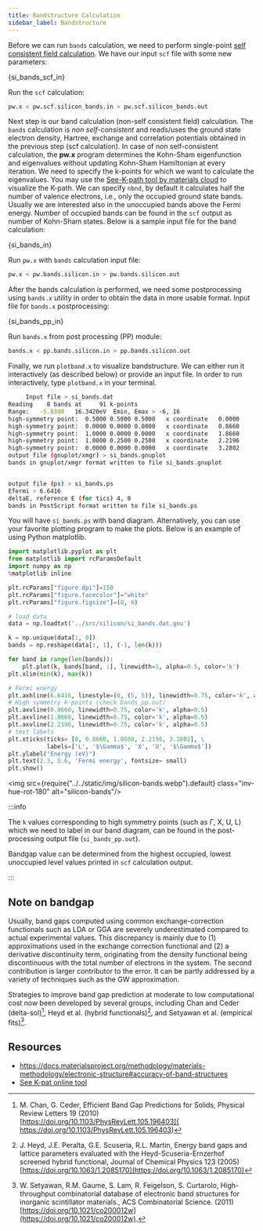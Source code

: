```yaml
---
title: Bandstructure Calculation
sidebar_label: Bandstructure
---
```


Before we can run `bands` calculation, we need to perform single-point [self
consistent field calculation](scf). We have our input `scf` file with some new
parameters:


<CodeBlock language="bash" title="src/silicon/pw.scf.silicon_bands.in" showLineNumbers>{si_bands_scf_in}</CodeBlock>

Run the `scf` calculation:

```bash
pw.x < pw.scf.silicon_bands.in > pw.scf.silicon_bands.out
```

Next step is our band calculation (non-self consistent field) calculation. The
`bands` calculation is *non self-consistent* and reads/uses the ground state
electron density, Hartree, exchange and correlation potentials obtained in the
previous step (scf calculation). In case of non self-consistent calculation, the
**pw.x** program determines the Kohn-Sham eigenfunction and eigenvalues without
updating Kohn-Sham Hamiltonian at every iteration. We need to specify the
k-points for which we want to calculate the eigenvalues. You may use the
[See-K-path tool by materials cloud](
https://www.materialscloud.org/work/tools/seekpath) to visualize the K-path. We
can specify `nbnd`, by default it calculates half the number of valence
electrons, i.e., only the occupied ground state bands. Usually we are interested
also in the unoccupied bands above the Fermi energy. Number of occupied bands
can be found in the `scf` output as number of Kohn-Sham states. Below is a
sample input file for the band calculation:


<CodeBlock language="bash" title="src/silicon/pw.bands.silicon.in" showLineNumbers>{si_bands_in}</CodeBlock>

Run `pw.x` with `bands` calculation input file:

```bash
pw.x < pw.bands.silicon.in > pw.bands.silicon.out
```

After the bands calculation is performed, we need some postprocessing using
`bands.x` utility in order to obtain the data in more usable format. Input file
for `bands.x` postprocessing:


<CodeBlock language="bash" title="src/silicon/pp.bands.silicon.in" showLineNumbers>{si_bands_pp_in}</CodeBlock>

Run `bands.x` from post processing (PP) module:

```bash
bands.x < pp.bands.silicon.in > pp.bands.silicon.out
```

Finally, we run `plotband.x` to visualize bandstructure. We can either run it
interactively (as described below) or provide an input file. In order to run
interactively, type `plotband.x` in your terminal.

```bash
     Input file > si_bands.dat
Reading    8 bands at     91 k-points
Range:   -5.8300   16.3420eV  Emin, Emax > -6, 16
high-symmetry point:  0.5000 0.5000 0.5000   x coordinate   0.0000
high-symmetry point:  0.0000 0.0000 0.0000   x coordinate   0.8660
high-symmetry point:  1.0000 0.0000 0.0000   x coordinate   1.8660
high-symmetry point:  1.0000 0.2500 0.2500   x coordinate   2.2196
high-symmetry point:  0.0000 0.0000 0.0000   x coordinate   3.2802
output file (gnuplot/xmgr) > si_bands.gnuplot
bands in gnuplot/xmgr format written to file si_bands.gnuplot


output file (ps) > si_bands.ps
Efermi > 6.6416
deltaE, reference E (for tics) 4, 0
bands in PostScript format written to file si_bands.ps
```

You will have `si_bands.ps` with band diagram. Alternatively, you can use your
favorite plotting program to make the plots. Below is an example of using Python
matplotlib.

```python title="notebooks/si-bands.ipynb" showLineNumbers
import matplotlib.pyplot as plt
from matplotlib import rcParamsDefault
import numpy as np
%matplotlib inline

plt.rcParams["figure.dpi"]=150
plt.rcParams["figure.facecolor"]="white"
plt.rcParams["figure.figsize"]=(8, 6)

# load data
data = np.loadtxt('../src/silicon/si_bands.dat.gnu')

k = np.unique(data[:, 0])
bands = np.reshape(data[:, 1], (-1, len(k)))

for band in range(len(bands)):
    plt.plot(k, bands[band, :], linewidth=1, alpha=0.5, color='k')
plt.xlim(min(k), max(k))

# Fermi energy
plt.axhline(6.6416, linestyle=(0, (5, 5)), linewidth=0.75, color='k', alpha=0.5)
# High symmetry k-points (check bands_pp.out)
plt.axvline(0.8660, linewidth=0.75, color='k', alpha=0.5)
plt.axvline(1.8660, linewidth=0.75, color='k', alpha=0.5)
plt.axvline(2.2196, linewidth=0.75, color='k', alpha=0.5)
# text labels
plt.xticks(ticks= [0, 0.8660, 1.8660, 2.2196, 3.2802], \
           labels=['L', '$\Gamma$', 'X', 'U', '$\Gamma$'])
plt.ylabel("Energy (eV)")
plt.text(2.3, 5.6, 'Fermi energy', fontsize= small)
plt.show()
```

<img src={require("../../static/img/silicon-bands.webp").default} class="inv-hue-rot-180" alt="silicon-bands"/>

:::info

The `k` values corresponding to high symmetry points (such as $\Gamma$, X, U, L)
which we need to label in our band diagram, can be found in the post-processing
output file (`si_bands_pp.out`).

Bandgap value can be determined from the highest occupied, lowest unoccupied
level values printed in `scf` calculation output.

:::

## Note on bandgap

Usually, band gaps computed using common exchange-correction functionals such as
LDA or GGA are severely underestimated compared to actual experimental values.
This discrepancy is mainly due to (1) approximations used in the exchange
correction functional and (2) a derivative discontinuity term, originating from
the density functional being discontinuous with the total number of electrons in
the system. The second contribution is larger contributor to the error. It can
be partly addressed by a variety of techniques such as the GW approximation.

Strategies to improve band gap prediction at moderate to low computational cost
now been developed by several groups, including Chan and Ceder (delta-sol)[^1],
Heyd et al. (hybrid functionals)[^2], and Setyawan et al. (empirical fits)[^3].

[^1]: M. Chan, G. Ceder, Efficient Band Gap Predictions for Solids, Physical
Review Letters 19 (2010) [https://doi.org/10.1103/PhysRevLett.105.196403](
https://doi.org/10.1103/PhysRevLett.105.196403)

[^2]: J. Heyd, J.E. Peralta, G.E. Scuseria, R.L. Martin, Energy band gaps and
lattice parameters evaluated with the Heyd-Scuseria-Ernzerhof screened hybrid
functional, Journal of Chemical Physics 123 (2005)
[https://doi.org/10.1063/1.2085170](https://doi.org/10.1063/1.2085170)

[^3]: W. Setyawan, R.M. Gaume, S. Lam, R. Feigelson, S. Curtarolo,
High-throughput combinatorial database of electronic band structures for
inorganic scintillator materials., ACS Combinatorial Science. (2011)
[https://doi.org/10.1021/co200012w](https://doi.org/10.1021/co200012w).

## Resources

- https://docs.materialsproject.org/methodology/materials-methodology/electronic-structure#accuracy-of-band-structures
- [See K-pat online tool](https://www.materialscloud.org/work/tools/seekpath)
